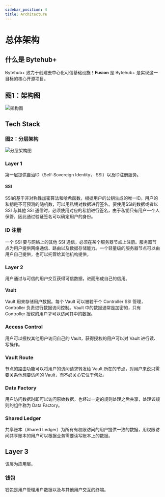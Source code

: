 ```yaml
---
sidebar_position: 4
title: Architecture
---
```


# 总体架构

## 什么是 Bytehub+

Bytehub+ 致力于创建去中心化可信基础设施！**Fusion** 是 Bytehub+ 是实现这一目标的核心开源项目。

## 图1：架构图

![架构图](/img/architecture/architecture.png)

## Tech Stack

### 图2：分层架构

![分层架构图](/img/architecture/layered-arch.png)

### Layer 1

第一层提供自治ID（Self-Sovereign Identity， SSI）以及ID注册服务。

#### SSI

SSI的基于非对称性加密算法和哈希函数，根据用户的公钥生成的唯一ID。用户的私钥是不可预测的随机数，可以用私钥对数据进行签名。要使用SSI的数据或者以 SSI 与其他 SSI 通信时，必须使用对应的私钥进行签名，由于私钥只有用户一个人保管，因此通过验证签名可以确定用户的身份。

### ID 注册

一个 SSI 要与网络上的其他 SSI 通信，必须在某个服务器节点上注册。服务器节点为用户提供网络通信、路由以及数据存储能力。一个轻量级的服务器节点可以由用户自己提供，也可以托管给其他机构提供。

### Layer 2

用户通过与可信的用户交互获得可信数据，进而形成自己的信用。

#### Vault

Vault 用来存储用户数据。每个 Vault 可以被若干个 Controller SSI 管理，Controller 负责进行数据访问控制。Vault 中的数据通常是加密的，只有 Controller 授权的用户才可以访问其中的数据。

### Access Control

用户可以授权其他用户访问自己的 Vault，获得授权的用户可以对 Vault 进行读、写操作。

### Vault Route

节点的路由功能可以将用户的访问请求转发给 Vault 所在的节点，对用户来说只需要关系他想要访问的 Vault，而不必关心它位于何处。

### Data Factory

用户访问数据时即可以访问原始数据，也经过一定的规则处理之后共享，处理该规则的组件称为 Data Factory。

### Shared Ledger

共享账本（Shared Ledger）为所有有权限访问的用户提供一致的数据，用权限访问共享账本的用户可以根据业务需要读写账本上的数据。

## Layer 3

该层为应用层。

### 钱包

钱包是用户管理用户数据以及与其他用户交互的终端。

